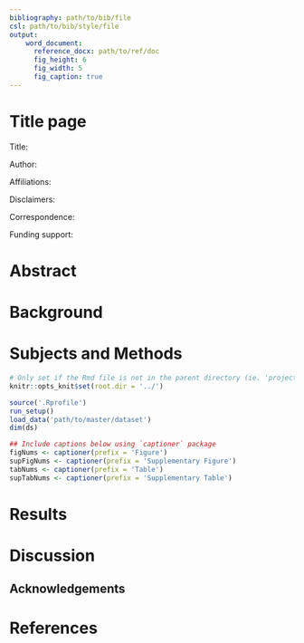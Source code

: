 ```yaml
---
bibliography: path/to/bib/file
csl: path/to/bib/style/file
output:
    word_document:
      reference_docx: path/to/ref/doc
      fig_height: 6 
      fig_width: 5 
      fig_caption: true
---
```


# Title page #

Title:

Author:

Affiliations:

Disclaimers:

Correspondence:

Funding support:

# Abstract #

# Background #

# Subjects and Methods #

<!--
## Load data ##
-->

```r
# Only set if the Rmd file is not in the parent directory (ie. 'projectname/')
knitr::opts_knit$set(root.dir = '../')
```

```r
source('.Rprofile')
run_setup()
load_data('path/to/master/dataset')
dim(ds)
```

```r
## Include captions below using `captioner` package
figNums <- captioner(prefix = 'Figure')
supFigNums <- captioner(prefix = 'Supplementary Figure')
tabNums <- captioner(prefix = 'Table')
supTabNums <- captioner(prefix = 'Supplementary Table')
```

# Results #

# Discussion #

## Acknowledgements ##

# References #
